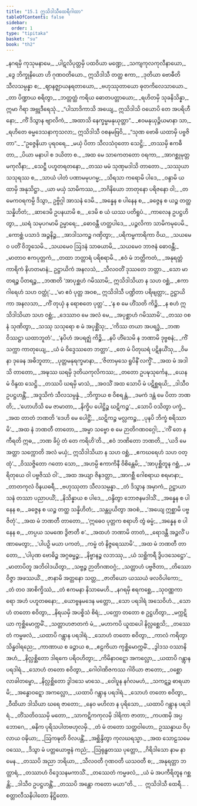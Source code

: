 ```yaml
---
title: "15.1 ဣသိဒါသီထေရီဂါထာ"
tableOfContents: false
sidebar:
  order: 1
type: "tipitaka"
basket: "su"
book: "th2"
---
```



<DynamicBreadcrumb />

<Division number="402" book="th2" e="ch" v="19" p="425">

<Paragraph number="488" type="verses" book="th2">
_နဂရမှိ ကုသုမနာမေ,_  
_ပါဋလိပုတ္တမှိ ပထဝိယာ မဏ္ဍေ;_  
_သကျကုလကုလီနာယော,_  
_ဒွေ ဘိက္ခုနိယော ဟိ ဂုဏဝတိယော._  

</Paragraph>

</Division>
<Division number="403" book="th2" e="ch" v="19" p="425">

<Paragraph number="489" type="verses" book="th2">
ဣသိဒါသီ တတ္ထ ဧကာ,_  
_ဒုတိယာ ဗောဓီတိ သီလသမ္ပန္နာ စ;_  
_ဈာနဇ္ဈာယနရတာယော,_  
_ဗဟုဿုတာယော ဓုတကိလေသာယော._  

</Paragraph>

</Division>
<Division number="404" book="th2" e="ch" v="19" p="425">

<Paragraph number="490" type="verses" book="th2">
_တာ ပိဏ္ဍာယ စရိတွာ,_  
_ဘတ္တတ္ထံ ကရိယ ဓောတပတ္တာယော;_  
_ရဟိတမှိ သုခနိသိန္နာ,_  
ဣမာ ဂိရာ အဗ္ဘုဒီရေသုံ._  

</Paragraph>

</Division>
<Division number="405" book="th2" e="ch" v="19" p="425">

<Paragraph number="491" type="verses" book="th2">
_“ပါသာဒိကာသိ အယျေ,_  
ဣသိဒါသိ ဝယောပိ တေ အပရိဟီနော;_  
_ကိံ ဒိသွာန ဗျာလိကံ,_  
_အထာသိ နေက္ခမ္မမနုယုတ္တာ”._  

</Paragraph>

</Division>
<Division number="406" book="th2" e="ch" v="19" p="425">

<Paragraph number="492" type="verses" book="th2">
_ဧဝမနုယုဉ္ဇိယမာနာ သာ,_  
_ရဟိတေ ဓမ္မဒေသနာကုသလာ;_  
ဣသိဒါသီ ဝစနမဗြဝိ,_  
_“သုဏ ဗောဓိ ယထာမှိ ပဗ္ဗဇိတာ”._  

</Paragraph>

</Division>
<Division number="407" book="th2" e="ch" v="19" p="425">

<Paragraph number="493" type="verses" book="th2">
_“ဥဇ္ဇေနိယာ ပုရဝရေ,_  
_မယှံ ပိတာ သီလသံဝုတော သေဋ္ဌိ;_  
_တဿမှိ ဧကဓီတာ,_  
_ပိယာ မနာပါ စ ဒယိတာ စ._  

</Paragraph>

</Division>
<Division number="408" book="th2" e="ch" v="19" p="425">

<Paragraph number="494" type="verses" book="th2">
_အထ မေ သာကေတတော ဝရကာ,_  
_အာဂစ္ဆုမုတ္တမကုလီနာ;_  
_သေဋ္ဌီ ပဟူတရတနော,_  
_တဿ မမံ သုဏှမဒါသိ တာတော._  

</Paragraph>

</Division>
<Division number="409" book="th2" e="ch" v="19" p="425">

<Paragraph number="495" type="verses" book="th2">
_သဿုယာ သသုရဿ စ,_  
_သာယံ ပါတံ ပဏာမမုပဂမ္မ;_  
_သိရသာ ကရောမိ ပါဒေ,_  
_ဝန္ဒာမိ ယထာမှိ အနုသိဋ္ဌာ._  

</Paragraph>

</Division>
<Division number="410" book="th2" e="ch" v="19" p="425">

<Paragraph number="496" type="verses" book="th2">
_ယာ မယှံ သာမိကဿ,_  
_ဘဂိနိယော ဘာတုနော ပရိဇနော ဝါ;_  
_တမေကဝရကမ္ပိ ဒိသွာ,_  
ဥဗ္ဗိဂ္ဂါ အာသနံ ဒေမိ._  

</Paragraph>

</Division>
<Division number="411" book="th2" e="ch" v="19" p="425">

<Paragraph number="497" type="verses" book="th2">
_အန္နေန စ ပါနေန စ,_  
_ခဇ္ဇေန စ ယဉ္စ တတ္ထ သန္နိဟိတံ;_  
_ဆာဒေမိ ဥပနယာမိ စ,_  
_ဒေမိ စ ယံ ယဿ ပတိရူပံ._  

</Paragraph>

</Division>
<Division number="412" book="th2" e="ch" v="19" p="425">

<Paragraph number="498" type="verses" book="th2">
_ကာလေန ဥပဋ္ဌဟိတွာ,_  
_ဃရံ သမုပဂမာမိ ဥမ္မာရေ;_  
_ဓောဝန္တီ ဟတ္ထပါဒေ,_  
_ပဉ္ဇလိကာ သာမိကမုပေမိ._  

</Paragraph>

</Division>
<Division number="413" book="th2" e="ch" v="19" p="425">

<Paragraph number="499" type="verses" book="th2">
_ကောစ္ဆံ ပသာဒံ အဉ္ဇနိဉ္စ,_  
_အာဒါသကဉ္စ ဂဏှိတွာ;_  
_ပရိကမ္မကာရိကာ ဝိယ,_  
_သယမေဝ ပတိံ ဝိဘူသေမိ._  

</Paragraph>

</Division>
<Division number="414" book="th2" e="ch" v="19" p="426">

<Paragraph number="500" type="verses" book="th2">
_သယမေဝ ဩဒနံ သာဓယာမိ,_  
_သယမေဝ ဘာဇနံ ဓောဝန္တီ;_  
_မာတာဝ ဧကပုတ္တကံ,_  
_တထာ ဘတ္တာရံ ပရိစရာမိ._  

</Paragraph>

</Division>
<Division number="415" book="th2" e="ch" v="19" p="426">

<Paragraph number="501" type="verses" book="th2">
_ဧဝံ မံ ဘတ္တိကတံ,_  
_အနုရတ္တံ ကာရိကံ နိဟတမာနံ;_  
ဥဋ္ဌာယိကံ အနလသံ,_  
_သီလဝတိံ ဒုဿတေ ဘတ္တာ._  

</Paragraph>

</Division>
<Division number="416" book="th2" e="ch" v="19" p="426">

<Paragraph number="502" type="verses" book="th2">
_သော မာတရဉ္စ ပိတရဉ္စ,_  
_ဘဏတိ ‘အာပုစ္ဆဟံ ဂမိဿာမိ;_  
ဣသိဒါသိယာ န သဟ ဝစ္ဆံ,_  
_ဧကာဂါရေဟံ သဟ ဝတ္ထုံ’._  

</Paragraph>

</Division>
<Division number="417" book="th2" e="ch" v="19" p="426">

<Paragraph number="503" book="th2">
_‘မာ ဧဝံ ပုတ္တ အဝစ,_  
ဣသိဒါသီ ပဏ္ဍိတာ ပရိဗျတ္တာ;_  
ဥဋ္ဌာယိကာ အနလသာ,_  
_ကိံ တုယှံ န ရောစတေ ပုတ္တ’._  

</Paragraph>

</Division>
<Division number="418" book="th2" e="ch" v="19" p="426">

<Paragraph number="504" type="verses" book="th2">
_‘န စ မေ ဟိံသတိ ကိဉ္စိ,_  
_န စဟံ ဣသိဒါသိယာ သဟ ဝစ္ဆံ;_  
_ဒေဿာဝ မေ အလံ မေ,_  
_အပုစ္ဆာဟံ ဂမိဿာမိ’._  

</Paragraph>

</Division>
<Division number="419" book="th2" e="ch" v="19" p="426">

<Paragraph number="505" type="verses" book="th2">
_တဿ ဝစနံ သုဏိတွာ,_  
_သဿု သသုရော စ မံ အပုစ္ဆိံသု;_  
_‘ကိဿ တယာ အပရဒ္ဓံ,_  
_ဘဏ ဝိဿဋ္ဌာ ယထာဘူတံ’._  

</Paragraph>

</Division>
<Division number="420" book="th2" e="ch" v="19" p="426">

<Paragraph number="506" type="verses" book="th2">
_‘နပိဟံ အပရဇ္ဈံ ကိဉ္စိ,_  
_နပိ ဟိံသေမိ န ဘဏာမိ ဒုဗ္ဗစနံ;_  
_ကိံ သက္ကာ ကာတုယျေ,_  
_ယံ မံ ဝိဒ္ဒေဿတေ ဘတ္တာ’._  

</Paragraph>

</Division>
<Division number="421" book="th2" e="ch" v="19" p="426">

<Paragraph number="507" type="verses" book="th2">
_တေ မံ ပိတုဃရံ ပဋိနယိံသု,_  
_ဝိမနာ ဒုခေန အဓိဘူတာ;_  
_ပုတ္တမနုရက္ခမာနာ,_  
_‘ဇိတာမှသေ ရူပိနိံ လက္ခိံ’._  

</Paragraph>

</Division>
<Division number="422" book="th2" e="ch" v="19" p="426">

<Paragraph number="508" type="verses" book="th2">
_အထ မံ အဒါသိ တာတော,_  
_အဍ္ဎဿ ဃရမှိ ဒုတိယကုလိကဿ;_  
_တတော ဥပဍ္ဎသုင်္ကေန,_  
_ယေန မံ ဝိန္ဒထ သေဋ္ဌိ._  

</Paragraph>

</Division>
<Division number="423" book="th2" e="ch" v="19" p="426">

<Paragraph number="509" type="verses" book="th2">
_တဿပိ ဃရမှိ မာသံ,_  
_အဝသိံ အထ သောပိ မံ ပဋိစ္ဆရယိ;_  
_ဒါသီဝ ဥပဋ္ဌဟန္တိံ,_  
_အဒူသိကံ သီလသမ္ပန္နံ._  

</Paragraph>

</Division>
<Division number="424" book="th2" e="ch" v="19" p="426">

<Paragraph number="510" type="verses" book="th2">
_ဘိက္ခာယ စ ဝိစရန္တံ,_  
_ဒမကံ ဒန္တံ မေ ပိတာ ဘဏတိ;_  
_‘ဟောဟိသိ မေ ဇာမာတာ,_  
_နိက္ခိပ ပေါဋ္ဌိဉ္စ ဃဋိကဉ္စ’._  

</Paragraph>

</Division>
<Division number="425" book="th2" e="ch" v="19" p="426">

<Paragraph number="511" type="verses" book="th2">
_သောပိ ဝသိတွာ ပက္ခံ,_  
_အထ တာတံ ဘဏတိ ‘ဒေဟိ မေ ပေါဋ္ဌိံ;_  
_ဃဋိကဉ္စ မလ္လကဉ္စ,_  
_ပုနပိ ဘိက္ခံ စရိဿာမိ’._  

</Paragraph>

</Division>
<Division number="426" book="th2" e="ch" v="19" p="427">

<Paragraph number="512" type="verses" book="th2">
_အထ နံ ဘဏတီ တာတော,_  
_အမ္မာ သဗ္ဗော စ မေ ဉာတိဂဏဝဂ္ဂေါ;_  
_‘ကိံ တေ န ကီရတိ ဣဓ,_  
_ဘဏ ခိပ္ပံ တံ တေ ကရိဟိ’တိ._  

</Paragraph>

</Division>
<Division number="427" book="th2" e="ch" v="19" p="427">

<Paragraph number="513" type="verses" book="th2">
_ဧဝံ ဘဏိတော ဘဏတိ,_  
_‘ယဒိ မေ အတ္တာ သက္ကောတိ အလံ မယှံ;_  
ဣသိဒါသိယာ န သဟ ဝစ္ဆံ,_  
_ဧကဃရေဟံ သဟ ဝတ္ထုံ’._  

</Paragraph>

</Division>
<Division number="428" book="th2" e="ch" v="19" p="427">

<Paragraph number="514" type="verses" book="th2">
_ဝိဿဇ္ဇိတော ဂတော သော,_  
_အဟမ္ပိ ဧကာကိနီ ဝိစိန္တေမိ;_  
_‘အာပုစ္ဆိတူန ဂစ္ဆံ,_  
_မရိတုယေ ဝါ ပဗ္ဗဇိဿံ ဝါ’._  

</Paragraph>

</Division>
<Division number="429" book="th2" e="ch" v="19" p="427">

<Paragraph number="515" type="verses" book="th2">
_အထ အယျာ ဇိနဒတ္တာ,_  
_အာဂစ္ဆီ ဂေါစရာယ စရမာနာ;_  
_တာတကုလံ ဝိနယဓရီ,_  
_ဗဟုဿုတာ သီလသမ္ပန္နာ._  

</Paragraph>

</Division>
<Division number="430" book="th2" e="ch" v="19" p="427">

<Paragraph number="516" type="verses" book="th2">
_တံ ဒိသွာန အမှာကံ,_  
ဥဋ္ဌာယာသနံ တဿာ ပညာပယိံ;_  
_နိသိန္နာယ စ ပါဒေ,_  
_ဝန္ဒိတွာ ဘောဇနမဒါသိံ._  

</Paragraph>

</Division>
<Division number="431" book="th2" e="ch" v="19" p="427">

<Paragraph number="517" type="verses" book="th2">
_အန္နေန စ ပါနေန စ,_  
_ခဇ္ဇေန စ ယဉ္စ တတ္ထ သန္နိဟိတံ;_  
_သန္တပ္ပယိတွာ အဝစံ,_  
_‘အယျေ ဣစ္ဆာမိ ပဗ္ဗဇိတုံ’._  

</Paragraph>

</Division>
<Division number="432" book="th2" e="ch" v="19" p="427">

<Paragraph number="518" type="verses" book="th2">
_အထ မံ ဘဏတီ တာတော,_  
_‘ဣဓေဝ ပုတ္တက စရာဟိ တွံ ဓမ္မံ;_  
_အန္နေန စ ပါနေန စ,_  
_တပ္ပယ သမဏေ ဒွိဇာတီ စ’._  

</Paragraph>

</Division>
<Division number="433" book="th2" e="ch" v="19" p="427">

<Paragraph number="519" type="verses" book="th2">
_အထဟံ ဘဏာမိ တာတံ,_  
_ရောဒန္တီ အဉ္ဇလိံ ပဏာမေတွာ;_  
_‘ပါပဉှိ မယာ ပကတံ,_  
_ကမ္မံ တံ နိဇ္ဇရေဿာမိ’._  

</Paragraph>

</Division>
<Division number="434" book="th2" e="ch" v="19" p="427">

<Paragraph number="520" type="verses" book="th2">
_အထ မံ ဘဏတီ တာတော,_  
_‘ပါပုဏ ဗောဓိဉ္စ အဂ္ဂဓမ္မဉ္စ;_  
_နိဗ္ဗာနဉ္စ လဘဿု,_  
_ယံ သစ္ဆိကရီ ဒွိပဒသေဋ္ဌော’._  

</Paragraph>

</Division>
<Division number="435" book="th2" e="ch" v="19" p="427">

<Paragraph number="521" type="verses" book="th2">
_မာတာပိတူ အဘိဝါဒယိတွာ,_  
_သဗ္ဗဉ္စ ဉာတိဂဏဝဂ္ဂံ;_  
_သတ္တာဟံ ပဗ္ဗဇိတာ,_  
_တိဿော ဝိဇ္ဇာ အဖဿယိံ._  

</Paragraph>

</Division>
<Division number="436" book="th2" e="ch" v="19" p="427">

<Paragraph number="522" type="verses" book="th2">
_ဇာနာမိ အတ္တနော သတ္တ,_  
_ဇာတိယော ယဿယံ ဖလဝိပါကော;_  
_တံ တဝ အာစိက္ခိဿံ,_  
_တံ ဧကမနာ နိသာမေဟိ._  

</Paragraph>

</Division>
<Division number="437" book="th2" e="ch" v="19" p="427">

<Paragraph number="523" type="verses" book="th2">
_နဂရမှိ ဧရကစ္ဆေ,_  
_သုဝဏ္ဏကာရော အဟံ ပဟူတဓနော;_  
_ယောဗ္ဗနမဒေန မတ္တော,_  
_သော ပရဒါရံ အသေဝိဟံ._  

</Paragraph>

</Division>
<Division number="438" book="th2" e="ch" v="19" p="427">

<Paragraph number="524" type="verses" book="th2">
_သောဟံ တတော စဝိတွာ,_  
_နိရယမှိ အပစ္စိသံ စိရံ;_  
_ပက္ကော တတော စ ဥဋ္ဌဟိတွာ,_  
_မက္ကဋိယာ ကုစ္ဆိမောက္ကမိံ._  

</Paragraph>

</Division>
<Division number="439" book="th2" e="ch" v="19" p="428">

<Paragraph number="525" type="verses" book="th2">
_သတ္တာဟဇာတကံ မံ,_  
_မဟာကပိ ယူထပေါ နိလ္လစ္ဆေသိ;_  
_တဿေတံ ကမ္မဖလံ,_  
_ယထာပိ ဂန္တွာန ပရဒါရံ._  

</Paragraph>

</Division>
<Division number="440" book="th2" e="ch" v="19" p="428">

<Paragraph number="526" type="verses" book="th2">
_သောဟံ တတော စဝိတွာ,_  
_ကာလံ ကရိတွာ သိန္ဓဝါရညေ;_  
_ကာဏာယ စ ခဉ္ဇာယ စ,_  
_ဧဠကိယာ ကုစ္ဆိမောက္ကမိံ._  

</Paragraph>

</Division>
<Division number="441" book="th2" e="ch" v="19" p="428">

<Paragraph number="527" type="verses" book="th2">
_ဒွါဒသ ဝဿာနိ အဟံ,_  
_နိလ္လစ္ဆိတော ဒါရကေ ပရိဝဟိတွာ;_  
_ကိမိနာဝဋ္ဋော အကလ္လော,_  
_ယထာပိ ဂန္တွာန ပရဒါရံ._  

</Paragraph>

</Division>
<Division number="442" book="th2" e="ch" v="19" p="428">

<Paragraph number="528" type="verses" book="th2">
_သောဟံ တတော စဝိတွာ,_  
_ဂေါဝါဏိဇကဿ ဂါဝိယာ ဇာတော;_  
_ဝစ္ဆော လာခါတမ္ဗော,_  
_နိလ္လစ္ဆိတော ဒွါဒသေ မာသေ._  

</Paragraph>

</Division>
<Division number="443" book="th2" e="ch" v="19" p="428">

<Paragraph number="529" type="verses" book="th2">
_ဝေါဎူန နင်္ဂလမဟံ,_  
_သကဋဉ္စ ဓာရယာမိ;_  
_အန္ဓောဝဋ္ဋော အကလ္လော,_  
_ယထာပိ ဂန္တွာန ပရဒါရံ._  

</Paragraph>

</Division>
<Division number="444" book="th2" e="ch" v="19" p="428">

<Paragraph number="530" type="verses" book="th2">
_သောဟံ တတော စဝိတွာ,_  
_ဝီထိယာ ဒါသိယာ ဃရေ ဇာတော;_  
_နေဝ မဟိလာ န ပုရိသော,_  
_ယထာပိ ဂန္တွာန ပရဒါရံ._  

</Paragraph>

</Division>
<Division number="445" book="th2" e="ch" v="19" p="428">

<Paragraph number="531" type="verses" book="th2">
_တိံသတိဝဿမှိ မတော,_  
_သာကဋိကကုလမှိ ဒါရိကာ ဇာတာ;_  
_ကပဏမှိ အပ္ပဘောဂေ,_  
_ဓနိက ပုရိသပါတဗဟုလမှိ._  

</Paragraph>

</Division>
<Division number="446" book="th2" e="ch" v="19" p="428">

<Paragraph number="532" type="verses" book="th2">
_တံ မံ တတော သတ္ထဝါဟော,_  
ဥဿန္နာယ ဝိပုလာယ ဝဍ္ဎိယာ;_  
_ဩကဍ္ဎတိ ဝိလပန္တိံ,_  
_အစ္ဆိန္ဒိတွာ ကုလဃရသ္မာ._  

</Paragraph>

</Division>
<Division number="447" book="th2" e="ch" v="19" p="428">

<Paragraph number="533" type="verses" book="th2">
_အထ သောဠသမေ ဝဿေ,_  
_ဒိသွာ မံ ပတ္တယောဗ္ဗနံ ကညံ;_  
_ဩရုန္ဓတဿ ပုတ္တော,_  
_ဂိရိဒါသော နာမ နာမေန._  

</Paragraph>

</Division>
<Division number="448" book="th2" e="ch" v="19" p="428">

<Paragraph number="534" type="verses" book="th2">
_တဿပိ အညာ ဘရိယာ,_  
_သီလဝတီ ဂုဏဝတီ ယသဝတီ စ;_  
_အနုရတ္တာ ဘတ္တာရံ,_  
_တဿာဟံ ဝိဒ္ဒေသနမကာသိံ._  

</Paragraph>

</Division>
<Division number="449" book="th2" e="ch" v="19" p="428">

<Paragraph number="535" type="verses" book="th2">
_တဿေတံ ကမ္မဖလံ,_  
_ယံ မံ အပကီရိတူန ဂစ္ဆန္တိ;_  
_ဒါသီဝ ဥပဋ္ဌဟန္တိံ,_  
_တဿပိ အန္တော ကတော မယာ”တိ._  


</Paragraph>
</Division>

<Paragraph number="536" type="center" book="th2">
…  ဣသိဒါသီ ထေရီ… .



</Paragraph>

<Paragraph number="537" type="center" book="th2">
စတ္တာလီသနိပါတော နိဋ္ဌိတော.
</Paragraph>